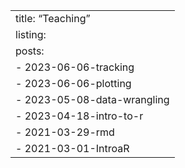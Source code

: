 ---
title: "Teaching"
listing:
  posts:
    - 2023-06-06-tracking
    - 2023-06-06-plotting
    - 2023-05-08-data-wrangling
    - 2023-04-18-intro-to-r
    - 2021-03-29-rmd
    - 2021-03-01-IntroaR
---